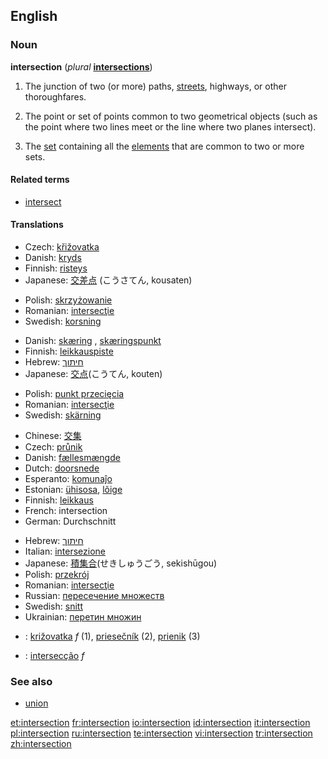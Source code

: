 ==English==
{{wikipedia}}

===Noun===
'''intersection''' (''plural'' '''[[intersections]]''')

# The junction of two (or more) paths, [[street]]s, highways, or other thoroughfares.
# {{geometry}} The point or set of points common to two geometrical objects (such as the point where two lines meet or the line where two planes intersect).
# {{settheory}} The [[set]] containing all the [[element]]s that are common to two or more sets.

====Related terms====
* [[intersect]]

====Translations====

{{trans-top|junction of two or more paths, etc}}
* Czech: [[křižovatka]] {{f}}
* Danish: [[kryds]] {{n}}
* Finnish: [[risteys]]
* Japanese: [[交差]][[点]] (こうさてん, kousaten)
{{trans-mid}}
* Polish: [[skrzyżowanie]] {{n}}
* Romanian: [[intersecţie]] {{f}}
* Swedish: [[korsning]] {{c}}
{{trans-bottom}}

{{trans-top|in geometry}}
* Danish: [[skæring]] {{c}}, [[skæringspunkt]] {{n}}
* Finnish: [[leikkauspiste]]
* Hebrew: [[חיתוך]]
* Japanese: [[交点]](こうてん, kouten)
{{trans-mid}}
* Polish: [[punkt przecięcia]] {{m}}
* Romanian: [[intersecţie]] {{f}}
* Swedish: [[skärning]] {{c}}
{{trans-bottom}}

{{trans-top|in set theory}}
* Chinese: [[交集]]
* Czech: [[průnik]] {{m}}
* Danish: [[fællesmængde]] {{c}}
* Dutch: [[doorsnede]]
* Esperanto: [[komunaĵo]]
* Estonian: [[ühisosa]], [[lõige]]
* Finnish: [[leikkaus]]
* French: intersection {{f}}
* German: Durchschnitt
{{trans-mid}}
* Hebrew: [[חיתוך]]
* Italian: [[intersezione]] {{f}}
* Japanese: [[積集合]](せきしゅうごう, sekishūgou)
* Polish: [[przekrój]]
* Romanian: [[intersecţie]] {{f}}
* Russian: [[пересечение множеств]]
* Swedish: [[snitt]] {{n}}
* Ukrainian: [[перетин множин]]
{{trans-bottom}}
{{checktrans-top}}
* {{ttbc|Slovak}}: [[križovatka]] ''f'' (1), [[priesečník]] (2), [[prienik]] (3)
* {{ttbc|Portuguese}}: [[intersecção]] ''f''
{{checktrans-bottom}}

===See also===
* [[union]]

[[et:intersection]]
[[fr:intersection]]
[[io:intersection]]
[[id:intersection]]
[[it:intersection]]
[[pl:intersection]]
[[ru:intersection]]
[[te:intersection]]
[[vi:intersection]]
[[tr:intersection]]
[[zh:intersection]]